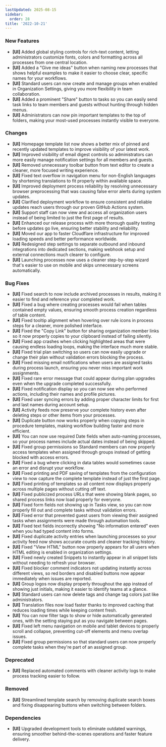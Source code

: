 ```yaml
---
lastUpdated: 2025-08-15
sidebar:
  order: 28
title: '2022-10-21'
---
```


### New Features

- **[UI]** Added global styling controls for rich-text content, letting administrators customize fonts, colors and formatting across all processes from one central location.
- **[UI]** Added a "Give me ideas" button when naming new processes that shows helpful examples to make it easier to choose clear, specific names for your workflows.
- **[UI]** Standard users can now create and manage groups when enabled in Organization Settings, giving you more flexibility in team collaboration.
- **[UI]** Added a prominent "Share" button to tasks so you can easily send task links to team members and guests without hunting through hidden menus.
- **[UI]** Administrators can now pin important templates to the top of folders, making your most-used processes instantly visible to everyone.

### Changes

- **[UI]** Homepage template list now shows a better mix of pinned and recently updated templates to improve visibility of your latest work.
- **[UI]** Improved visibility of email digest controls so administrators can more easily manage notification settings for all members and guests.
- **[UI]** Removed unnecessary toolbar button from text editor to create a cleaner, more focused writing experience.
- **[UI]** Fixed text overflow in navigation menu for non-English languages by shortening translations to fit properly within available space.
- **[UI]** Improved deployment process reliability by resolving unnecessary browser preprocessing that was causing false error alerts during system updates.
- **[UI]** Clarified deployment workflow to ensure consistent and reliable updates reach users through our proven GitHub Actions system.
- **[UI]** Support staff can now view and access all organization users instead of being limited to just the first page of results.
- **[UI]** Enhanced our release process with more thorough quality testing before updates go live, ensuring better stability and reliability.
- **[UI]** Moved our app to faster Cloudflare infrastructure for improved loading speeds and better performance worldwide.
- **[UI]** Redesigned step settings to separate outbound and inbound integrations into dedicated sections, making webhook setup and external connections much clearer to configure.
- **[UI]** Launching processes now uses a cleaner step-by-step wizard that's easier to use on mobile and skips unnecessary screens automatically.

### Bug Fixes

- **[UI]** Fixed search to now include archived processes in results, making it easier to find and reference your completed work.
- **[UI]** Fixed a bug where creating processes would fail when tables contained empty values, ensuring smooth process creation regardless of table content.
- **[UI]** Fixed tooltip alignment when hovering over rule icons in process steps for a cleaner, more polished interface.
- **[UI]** Fixed the "Copy Link" button for sharing organization member links so it now properly copies to your clipboard instead of failing silently.
- **[UI]** Fixed app crashes when clicking highlighted areas that were causing endless loading loops, making the interface much more stable.
- **[UI]** Fixed trial plan switching so users can now easily upgrade or change their plan without validation errors blocking the process.
- **[UI]** Fixed missing email notifications when users are assigned tasks during process launch, ensuring you never miss important work assignments.
- **[UI]** Fixed rare error message that could appear during plan upgrades even when the upgrade completed successfully.
- **[UI]** Fixed notification display so you can now see who performed actions, including their names and profile pictures.
- **[UI]** Fixed user syncing errors by adding proper character limits for first and last names during account setup.
- **[UI]** Activity feeds now preserve your complete history even after deleting steps or other items from your processes.
- **[UI]** Duplicate button now works properly when copying steps in procedure templates, making workflow building faster and more efficient.
- **[UI]** You can now use required Date fields when auto-naming processes, so your process names include actual dates instead of being skipped.
- **[UI]** Fixed group permissions so Standard members can now properly access templates when assigned through groups instead of getting blocked with access errors.
- **[UI]** Fixed a bug where clicking in data tables would sometimes cause an error and disrupt your workflow.
- **[UI]** Fixed printing and PDF saving of templates from the configuration view to now capture the complete template instead of just the first page.
- **[UI]** Fixed printing of templates so all content now displays properly across multiple pages without cutting off text.
- **[UI]** Fixed publicized process URLs that were showing blank pages, so shared process links now load properly for everyone.
- **[UI]** Fixed form fields not showing up in Tasks view, so you can now properly fill out and complete tasks without validation errors.
- **[UI]** Fixed error that prevented guest users from viewing their assigned tasks when assignments were made through automation tools.
- **[UI]** Fixed text fields incorrectly showing "No information entered" even when you had typed content into forms.
- **[UI]** Fixed duplicate activity entries when launching processes so your activity feed now shows accurate counts and cleaner tracking history.
- **[UI]** Fixed "View HTML" button now properly appears for all users when HTML editing is enabled in organization settings.
- **[UI]** Fixed newly created Snippets to instantly appear in all snippet lists without needing to refresh your browser.
- **[UI]** Fixed blocker comment indicators not updating instantly across different views, so red borders and disabled buttons now appear immediately when issues are reported.
- **[UI]** Group logos now display properly throughout the app instead of showing just initials, making it easier to identify teams at a glance.
- **[UI]** Standard users can now delete tags and change tag colors just like administrators.
- **[UI]** Translation files now load faster thanks to improved caching that reduces loading times while keeping content fresh.
- **[UI]** You can now filter tags to show or hide automatically generated ones, with the setting staying put as you navigate between pages.
- **[UI]** Fixed left menu navigation on mobile and tablet devices to properly scroll and collapse, preventing cut-off elements and menu overlap issues.
- **[UI]** Fixed group permissions so that standard users can now properly complete tasks when they're part of an assigned group.

### Deprecated

- **[UI]** Replaced automated comments with cleaner activity logs to make process tracking easier to follow.

### Removed

- **[UI]** Streamlined template search by removing duplicate search boxes and fixing disappearing buttons when switching between folders.

### Dependencies

- **[UI]** Upgraded development tools to eliminate outdated warnings, ensuring smoother behind-the-scenes operations and faster feature delivery.